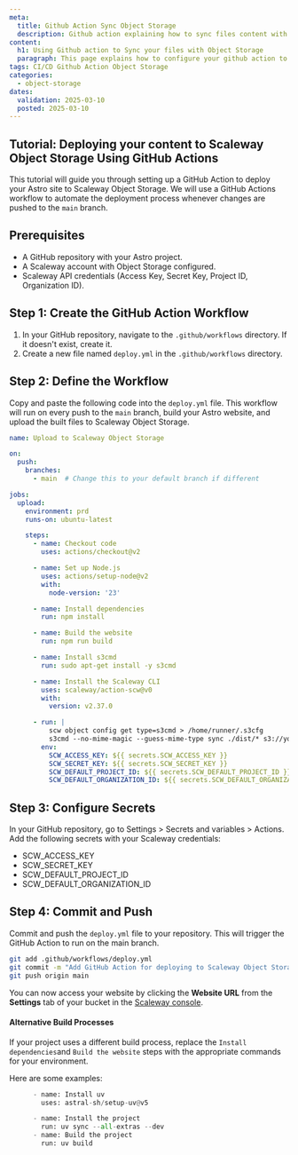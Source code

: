 ```yaml
---
meta:
  title: Github Action Sync Object Storage
  description: Github action explaining how to sync files content with a Storage account using a github action
content:
  h1: Using Github action to Sync your files with Object Storage
  paragraph: This page explains how to configure your github action to sync your files with an Object storage
tags: CI/CD Github Action Object Storage
categories:
  - object-storage
dates:
  validation: 2025-03-10
  posted: 2025-03-10
---
```


## Tutorial: Deploying your content to Scaleway Object Storage Using GitHub Actions

This tutorial will guide you through setting up a GitHub Action to deploy your Astro site to Scaleway Object Storage. We will use a GitHub Actions workflow to automate the deployment process whenever changes are pushed to the `main` branch.

## Prerequisites

- A GitHub repository with your Astro project.
- A Scaleway account with Object Storage configured.
- Scaleway API credentials (Access Key, Secret Key, Project ID, Organization ID).

## Step 1: Create the GitHub Action Workflow

1. In your GitHub repository, navigate to the `.github/workflows` directory. If it doesn't exist, create it.
2. Create a new file named `deploy.yml` in the `.github/workflows` directory.

## Step 2: Define the Workflow

Copy and paste the following code into the `deploy.yml` file. This workflow will run on every push to the `main` branch, build your Astro website, and upload the built files to Scaleway Object Storage.

```yaml
name: Upload to Scaleway Object Storage

on:
  push:
    branches:
      - main  # Change this to your default branch if different

jobs:
  upload:
    environment: prd
    runs-on: ubuntu-latest

    steps:
      - name: Checkout code
        uses: actions/checkout@v2

      - name: Set up Node.js
        uses: actions/setup-node@v2
        with:
          node-version: '23'

      - name: Install dependencies
        run: npm install

      - name: Build the website
        run: npm run build

      - name: Install s3cmd
        run: sudo apt-get install -y s3cmd

      - name: Install the Scaleway CLI
        uses: scaleway/action-scw@v0
        with:
          version: v2.37.0

      - run: |
          scw object config get type=s3cmd > /home/runner/.s3cfg
          s3cmd --no-mime-magic --guess-mime-type sync ./dist/* s3://your_bucket_name/
        env:
          SCW_ACCESS_KEY: ${{ secrets.SCW_ACCESS_KEY }}
          SCW_SECRET_KEY: ${{ secrets.SCW_SECRET_KEY }}
          SCW_DEFAULT_PROJECT_ID: ${{ secrets.SCW_DEFAULT_PROJECT_ID }}
          SCW_DEFAULT_ORGANIZATION_ID: ${{ secrets.SCW_DEFAULT_ORGANIZATION_ID }}
```

## Step 3: Configure Secrets

In your GitHub repository, go to Settings > Secrets and variables > Actions.
Add the following secrets with your Scaleway credentials:

- SCW_ACCESS_KEY
- SCW_SECRET_KEY
- SCW_DEFAULT_PROJECT_ID
- SCW_DEFAULT_ORGANIZATION_ID

## Step 4: Commit and Push

Commit and push the `deploy.yml` file to your repository. This will trigger the GitHub Action to run on the main branch.

```bash
git add .github/workflows/deploy.yml
git commit -m "Add GitHub Action for deploying to Scaleway Object Storage"
git push origin main
```

You can now access your website by clicking the **Website URL** from the **Settings** tab of your bucket in the [Scaleway console](https://console.scaleway.com/object-storage/buckets).

#### Alternative Build Processes
If your project uses a different build process, replace the `Install dependencies`and `Build the website` steps with the appropriate commands for your environment. 

Here are some examples:
```python
      - name: Install uv
        uses: astral-sh/setup-uv@v5

      - name: Install the project
        run: uv sync --all-extras --dev
      - name: Build the project
        run: uv build
```
